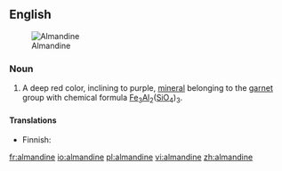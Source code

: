 ==English==
[[Image:Almandinas.jpg|thumb|Almandine]]

===Noun===
{{en-noun}}
{{wikipedia}}

# {{mineral}} A deep red color, inclining to purple, [[mineral]] belonging to the [[garnet]] group with chemical formula [[iron|Fe]]<sub>3</sub>[[aluminum|Al]]<sub>2</sub>([[silicon|Si]][[oxygen|O]]<sub>4</sub>)<sub>3</sub>.

====Translations====
{{trans-top|mineral}}
* Finnish: {{t|fi|almandiini}}
{{trans-mid}}
{{trans-bottom}}

[[fr:almandine]]
[[io:almandine]]
[[pl:almandine]]
[[vi:almandine]]
[[zh:almandine]]
